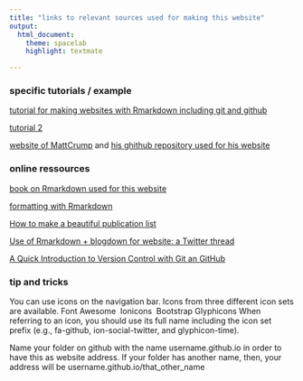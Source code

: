 ```yaml
---
title: "links to relevant sources used for making this website"
output:
  html_document:
    theme: spacelab
    highlight: textmate 

---
```



### specific tutorials / example
[tutorial for making websites with Rmarkdown including git and github](http://nickstrayer.me/RMarkdown_Sites_tutorial/)

[tutorial 2](http://www.emilyzabor.com/tutorials/rmarkdown_websites_tutorial.html)

[website of MattCrump](https://crumplab.github.io/) and [his ghithub repository used for his website](https://github.com/CrumpLab/CrumpLab.github.io)


### online ressources
[book on Rmarkdown used for this website](https://bookdown.org/yihui/rmarkdown/rmarkdown-site.html)

[formatting with Rmarkdown](https://holtzy.github.io/Pimp-my-rmd/)

[How to make a beautiful publication list](https://lbusett.netlify.com/post/automatically-importing-publications-from-bibtex-to-a-hugo-academic-blog/)

[Use of Rmarkdown + blogdown for website: a Twitter thread](https://twitter.com/dsquintana/status/993410504570888192/photo/1)

[A Quick Introduction to Version Control with Git an GitHub](http://journals.plos.org/ploscompbiol/article?id=10.1371/journal.pcbi.1004668)

### tip and tricks

You can use icons on the navigation bar. Icons from three different icon sets are available.
Font Awesome \ Ionicons \ Bootstrap Glyphicons When referring to an icon, you should use its full name including the icon set prefix (e.g., fa-github, ion-social-twitter, and glyphicon-time).

Name your folder on github with the name username.github.io in order to have this as website address. If your folder has another name, then, your address will be username.github.io/that_other_name 
